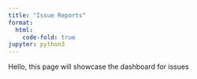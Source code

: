```yaml
---
title: "Issue Reports"
format:
  html:
    code-fold: true
jupyter: python3
---
```


Hello, this page will showcase the dashboard for issues 

